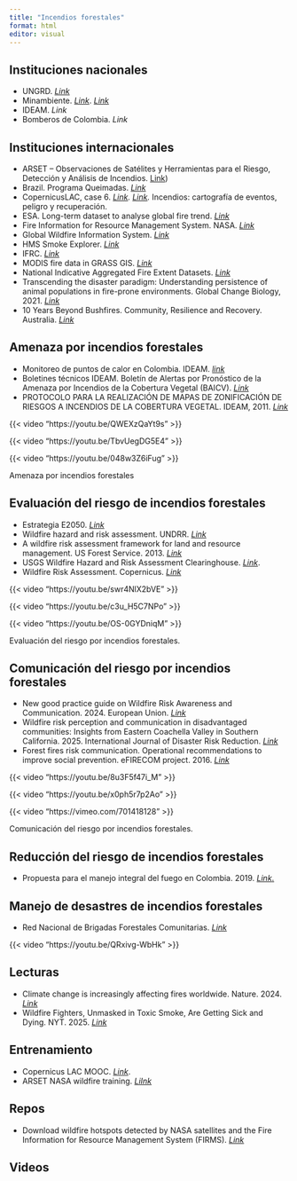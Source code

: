 ```yaml
---
title: "Incendios forestales"
format: html
editor: visual
---
```


## Instituciones nacionales

-   UNGRD. [*Link*](https://portal.gestiondelriesgo.gov.co/)
-   Minambiente. [*Link*](https://www.minambiente.gov.co/cambio-climatico-y-gestion-del-riesgo/como-orientar-la-gestion-del-riesgo-de-desastres-por-incendios-forestales-a-nivel-municipal/). [*Link*](https://archivo.minambiente.gov.co/index.php/bosques-biodiversidad-y-servicios-ecosistematicos/desarrollo-sostenible-de-bosques/incendios-forestales)
-   IDEAM. *Link*
-   Bomberos de Colombia. *Link*

## Instituciones internacionales

-   ARSET – Observaciones de Satélites y Herramientas para el Riesgo, Detección y Análisis de Incendios. [Link](https://appliedsciences.nasa.gov/join-mission/training/spanish/arset-observaciones-de-satelites-y-herramientas-para-el-riesgo))
-   Brazil. Programa Queimadas. [*Link*](https://queimadas.dgi.inpe.br/queimadas/portal-static/situacao-atual)
-   CopernicusLAC, case 6. [*Link*](https://www.copernicuslac-panama.eu/category/eo-services/use-case-6/)*. [Link](https://www.copernicuslac.terradue.com/).* Incendios: cartografía de eventos, peligro y recuperación.
-   ESA. Long-term dataset to analyse global fire trend. [*Link*](https://www.esa.int/Applications/Observing_the_Earth/Copernicus/Sentinel-3/New_long-term_dataset_to_analyse_global_fire_trends)
-   Fire Information for Resource Management System. NASA. [*Link*](https://firms.modaps.eosdis.nasa.gov/)
-   Global Wildfire Information System. [*Link*](https://gwis.jrc.ec.europa.eu/static/gwis_current_situation/public/index.html)
-   HMS Smoke Explorer. [*Link*](https://globalfires.earthengine.app/view/hms-smoke)
-   IFRC. [*Link*](https://www.ifrc.org/es/nuestro-trabajo/desastres-clima-y-crisis/que-es-desastre/incendios-forestales)
-   MODIS fire data in GRASS GIS. [*Link*](https://ecodiv.earth/post/modis_fire_data_in_grassgis)
-   National Indicative Aggregated Fire Extent Datasets. [*Link*](http://www.environment.gov.au/fed/catalog/search/resource/details.page?uuid=%7B9ACDCB09-0364-4FE8-9459-2A56C792C743%7D)
-   Transcending the disaster paradigm: Understanding persistence of animal populations in fire-prone environments. Global Change Biology, 2021. [*Link*](https://onlinelibrary.wiley.com/doi/full/10.1111/gcb.15925)
-   10 Years Beyond Bushfires. Community, Resilience and Recovery. Australia. [*Link*](https://mspgh.unimelb.edu.au/centres-institutes/centre-for-health-equity/research-group/beyond-bushfires)

## Amenaza por incendios forestales

-   Monitoreo de puntos de calor en Colombia. IDEAM. [*link*](https://puntosdecalor.ideam.gov.co/)
-   Boletines técnicos IDEAM. Boletín de Alertas por Pronóstico de la Amenaza por Incendios de la Cobertura Vegetal (BAICV). [*Link*](https://www.ideam.gov.co/sala-de-prensa/boletines)
-   PROTOCOLO PARA LA REALIZACIÓN DE MAPAS DE ZONIFICACIÓN DE RIESGOS A INCENDIOS DE LA COBERTURA VEGETAL. IDEAM, 2011. [*Link*](http://www.ideam.gov.co/documents/13257/14369/PROTOCOLO+INCENDIOS+4Oct.pdf)

::: {layout-ncol="2"}
{{< video "https://youtu.be/QWEXzQaYt9s" >}}

{{< video "https://youtu.be/TbvUegDG5E4" >}}

{{< video "https://youtu.be/048w3Z6iFug" >}}

Amenaza por incendios forestales
:::

## Evaluación del riesgo de incendios forestales

-   Estrategia E2050. [*Link*](https://www.facebook.com/watch/live/?ref=watch_permalink&v=2636278040002846)
-   Wildfire hazard and risk assessment. UNDRR. [*Link*](https://www.undrr.org/publication/wildfire-hazard-and-risk-assessment)
-   A wildfire risk assessment framework for land and resource management. US Forest Service. 2013. [*Link*](https://research.fs.usda.gov/treesearch/56265)
-   USGS Wildfire Hazard and Risk Assessment Clearinghouse. [*Link*](https://apps.usgs.gov/wildfire_hazard_and_risk_assessment_clearinghouse/).
-   Wildfire Risk Assessment. Copernicus. [*Link*](https://forest-fire.emergency.copernicus.eu/about-effis/technical-background/wildfire-risk-assesment)

::: {layout-ncol="2"}
{{< video "https://youtu.be/swr4NlX2bVE" >}}

{{< video "https://youtu.be/c3u_H5C7NPo" >}}

{{< video "https://youtu.be/OS-0GYDniqM" >}}

Evaluación del riesgo por incendios forestales.
:::

## Comunicación del riesgo por incendios forestales

-   New good practice guide on Wildfire Risk Awareness and Communication. 2024. European Union. [*Link*](https://civil-protection-knowledge-network.europa.eu/news/new-good-practice-guide-wildfire-risk-awareness-and-communication)
-   Wildfire risk perception and communication in disadvantaged communities: Insights from Eastern Coachella Valley in Southern California. 2025. International Journal of Disaster Risk Reduction. [*Link*](https://www.sciencedirect.com/science/article/pii/S221242092500010X)
-   Forest fires risk communication. Operational recommendations to improve social prevention. eFIRECOM project. 2016. [*Link*](https://efirecom.ctfc.cat/docs/RECOM%20ENGLISH_final.pdf)

::: {layout-ncol="2"}
{{< video "https://youtu.be/8u3F5f47i_M" >}}

{{< video "https://youtu.be/x0ph5r7p2Ao" >}}

{{< video "https://vimeo.com/701418128" >}}

Comunicación del riesgo por incendios forestales.
:::

## Reducción del riesgo de incendios forestales

-   Propuesta para el manejo integral del fuego en Colombia. 2019. [*Link*.](https://www.researchgate.net/publication/337404249_Propuesta_para_el_manejo_integral_del_fuego_en_Colombia_Proposal_for_an_integrated_fire_management_in_Colombia)

## Manejo de desastres de incendios forestales

-   Red Nacional de Brigadas Forestales Comunitarias. [*Link*](https://storymaps.arcgis.com/stories/94c7a34bfd8b4ae2817eff7b59049faf)

{{< video "https://youtu.be/QRxivg-WbHk" >}}

## Lecturas

-   Climate change is increasingly affecting fires worldwide. Nature. 2024. [*Link*](https://www.nature.com/articles/s41558-024-02141-9)
-   Wildfire Fighters, Unmasked in Toxic Smoke, Are Getting Sick and Dying. NYT. 2025. [*Link*](https://www.nytimes.com/2025/08/17/us/wildfire-firefighters-masks-smoke.html)

## **Entrenamiento**

-   Copernicus LAC MOOC. [*Link*](https://moodle.copernicuslac-panama.eu/).
-   ARSET NASA wildfire training. [*LiInk*](https://appliedsciences.nasa.gov/what-we-do/capacity-building/arset/arset-wildland-fire-trainings)

## Repos

-   Download wildfire hotspots detected by NASA satellites and the Fire Information for Resource Management System (FIRMS). [*Link*](https://github.com/datadesk/nasa-wildfires)

## Videos